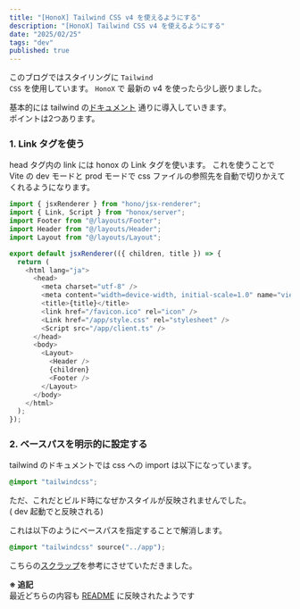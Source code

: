 ```yaml
---
title: "[HonoX] Tailwind CSS v4 を使えるようにする"
description: "[HonoX] Tailwind CSS v4 を使えるようにする"
date: "2025/02/25"
tags: "dev"
published: true
---
```


このブログではスタイリングに <code className="bg-gray-200 text-gray-700 font-normal">Tailwind CSS</code> を使用しています。
<code className="bg-gray-200 text-gray-700 font-normal">HonoX</code> で 最新の v4 を使ったら少し嵌りました。

基本的には tailwind の[ドキュメント](https://tailwindcss.com/docs/installation/using-vite) 通りに導入していきます。  
ポイントは2つあります。

### 1. Link タグを使う

head タグ内の link には honox の Link タグを使います。
これを使うことで Vite の dev モードと prod モードで css ファイルの参照先を自動で切りかえてくれるようになります。

```typescript
import { jsxRenderer } from "hono/jsx-renderer";
import { Link, Script } from "honox/server";
import Footer from "@/layouts/Footer";
import Header from "@/layouts/Header";
import Layout from "@/layouts/Layout";

export default jsxRenderer(({ children, title }) => {
  return (
    <html lang="ja">
      <head>
        <meta charset="utf-8" />
        <meta content="width=device-width, initial-scale=1.0" name="viewport" />
        <title>{title}</title>
        <link href="/favicon.ico" rel="icon" />
        <Link href="/app/style.css" rel="stylesheet" />
        <Script src="/app/client.ts" />
      </head>
      <body>
        <Layout>
          <Header />
          {children}
          <Footer />
        </Layout>
      </body>
    </html>
  );
});
```

### 2. ベースパスを明示的に設定する

tailwind のドキュメントでは css への import は以下になっています。

```css
@import "tailwindcss";
```

ただ、これだとビルド時になぜかスタイルが反映されませんでした。  
( dev 起動でと反映される)

これは以下のようにベースパスを指定することで解消します。

```css
@import "tailwindcss" source("../app");
```

こちらの[スクラップ](https://zenn.dev/link/comments/0a709e6b154cb6)を参考にさせていただきました。

**※ 追記**  
最近どちらの内容も [README](https://github.com/honojs/honox) に反映されたようです
